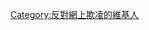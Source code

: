 {{userbox
| border-s=1
| border-c = #686868
| id       = [[Image:Against cyberbullying.svg|40px]]
| id-c     = #ccffff
| info-s=10
| info     =該用戶反對'''[[網絡欺凌]]'''。
| info-c   = #ffb879
}}
[[Category:反對網上欺凌的維基人]]